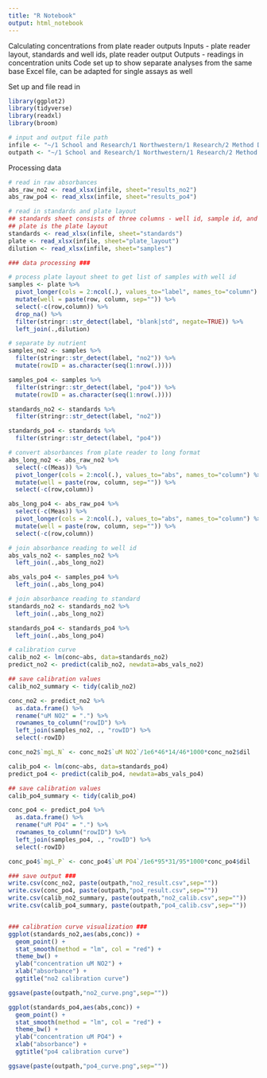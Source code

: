 ```yaml
---
title: "R Notebook"
output: html_notebook
---
```


Calculating concentrations from plate reader outputs
Inputs - plate reader layout, standards and well ids, plate reader output
Outputs - readings in concentration units
Code set up to show separate analyses from the same base Excel file, can be adapted for single assays as well

Set up and file read in
```r
library(ggplot2)
library(tidyverse)
library(readxl)
library(broom)

# input and output file path
infile <- "~/1 School and Research/1 Northwestern/1 Research/2 Method Development/Nutrients/211012_plate/211012_plate.xlsx"
outpath <- "~/1 School and Research/1 Northwestern/1 Research/2 Method Development/Nutrients/211012_plate/"

```


Processing data
```r
# read in raw absorbances
abs_raw_no2 <- read_xlsx(infile, sheet="results_no2")
abs_raw_po4 <- read_xlsx(infile, sheet="results_po4")

# read in standards and plate layout
## standards sheet consists of three columns - well id, sample id, and concentration
## plate is the plate layout
standards <- read_xlsx(infile, sheet="standards")
plate <- read_xlsx(infile, sheet="plate_layout")
dilution <- read_xlsx(infile, sheet="samples")

### data processing ###

# process plate layout sheet to get list of samples with well id
samples <- plate %>% 
  pivot_longer(cols = 2:ncol(.), values_to="label", names_to="column") %>%
  mutate(well = paste(row, column, sep="")) %>%
  select(-c(row,column)) %>%
  drop_na() %>%
  filter(stringr::str_detect(label, "blank|std", negate=TRUE)) %>%
  left_join(.,dilution)

# separate by nutrient
samples_no2 <- samples %>%
  filter(stringr::str_detect(label, "no2")) %>%
  mutate(rowID = as.character(seq(1:nrow(.))))

samples_po4 <- samples %>%
  filter(stringr::str_detect(label, "po4")) %>%
  mutate(rowID = as.character(seq(1:nrow(.))))

standards_no2 <- standards %>%
  filter(stringr::str_detect(label, "no2"))

standards_po4 <- standards %>%
  filter(stringr::str_detect(label, "po4"))

# convert absorbances from plate reader to long format
abs_long_no2 <- abs_raw_no2 %>% 
  select(-c(Meas)) %>%
  pivot_longer(cols = 2:ncol(.), values_to="abs", names_to="column") %>%
  mutate(well = paste(row, column, sep="")) %>%
  select(-c(row,column))

abs_long_po4 <- abs_raw_po4 %>% 
  select(-c(Meas)) %>% 
  pivot_longer(cols = 2:ncol(.), values_to="abs", names_to="column") %>%
  mutate(well = paste(row, column, sep="")) %>%
  select(-c(row,column))

# join absorbance reading to well id
abs_vals_no2 <- samples_no2 %>%
  left_join(.,abs_long_no2)

abs_vals_po4 <- samples_po4 %>%
  left_join(.,abs_long_po4)

# join absorbance reading to standard
standards_no2 <- standards_no2 %>%
  left_join(.,abs_long_no2)

standards_po4 <- standards_po4 %>%
  left_join(.,abs_long_po4)

# calibration curve
calib_no2 <- lm(conc~abs, data=standards_no2)
predict_no2 <- predict(calib_no2, newdata=abs_vals_no2)

## save calibration values
calib_no2_summary <- tidy(calib_no2)

conc_no2 <- predict_no2 %>%
  as.data.frame() %>%
  rename("uM NO2" = ".") %>%
  rownames_to_column("rowID") %>%
  left_join(samples_no2, ., "rowID") %>%
  select(-rowID)

conc_no2$`mgL_N` <- conc_no2$`uM NO2`/1e6*46*14/46*1000*conc_no2$dil

calib_po4 <- lm(conc~abs, data=standards_po4)
predict_po4 <- predict(calib_po4, newdata=abs_vals_po4)

## save calibration values
calib_po4_summary <- tidy(calib_po4)

conc_po4 <- predict_po4 %>%
  as.data.frame() %>%
  rename("uM PO4" = ".") %>%
  rownames_to_column("rowID") %>%
  left_join(samples_po4, ., "rowID") %>%
  select(-rowID)

conc_po4$`mgL_P` <- conc_po4$`uM PO4`/1e6*95*31/95*1000*conc_po4$dil

```



```r
### save output ###
write.csv(conc_no2, paste(outpath,"no2_result.csv",sep=""))
write.csv(conc_po4, paste(outpath,"po4_result.csv",sep=""))
write.csv(calib_no2_summary, paste(outpath,"no2_calib.csv",sep=""))
write.csv(calib_po4_summary, paste(outpath,"po4_calib.csv",sep=""))


### calibration curve visualization ###
ggplot(standards_no2,aes(abs,conc)) +
  geom_point() + 
  stat_smooth(method = "lm", col = "red") +
  theme_bw() +
  ylab("concentration uM NO2") +
  xlab("absorbance") + 
  ggtitle("no2 calibration curve")

ggsave(paste(outpath,"no2_curve.png",sep=""))

ggplot(standards_po4,aes(abs,conc)) +
  geom_point() + 
  stat_smooth(method = "lm", col = "red") +
  theme_bw() +
  ylab("concentration uM PO4") +
  xlab("absorbance") + 
  ggtitle("po4 calibration curve")

ggsave(paste(outpath,"po4_curve.png",sep=""))
```


